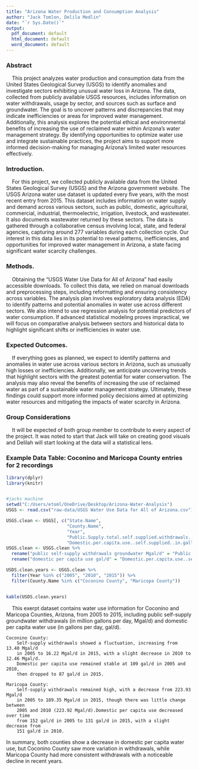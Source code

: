```yaml
---
title: "Arizona Water Production and Consumption Analysis"
author: "Jack Tomlon, Delila Medlin"
date: "`r Sys.Date()`"
output:
  pdf_document: default
  html_document: default
  word_document: default
---
```



### Abstract

&nbsp;&nbsp;&nbsp;&nbsp;This project analyzes water production and consumption data from the United States Geological Survey (USGS) to identify anomalies and investigate sectors exhibiting unusual water loss in Arizona. The data, collected from publicly available USGS resources, includes information on water withdrawals, usage by sector, and sources such as surface and groundwater. The goal is to uncover patterns and discrepancies that may indicate inefficiencies or areas for improved water management. Additionally, this analysis explores the potential ethical and environmental benefits of increasing the use of reclaimed water within Arizona's water management strategy. By identifying opportunities to optimize water use and integrate sustainable practices, the project aims to support more informed decision-making for managing Arizona's limited water resources effectively.

### Introduction.

&nbsp;&nbsp;&nbsp;&nbsp;For this project, we collected publicly available data from the United States Geological Survey (USGS) and the Arizona government website. The USGS Arizona water use dataset is updated every five years, with the most recent entry from 2015. This dataset includes information on water supply and demand across various sectors, such as public, domestic, agricultural, commercial, industrial, thermoelectric, irrigation, livestock, and wastewater. It also documents wastewater returned by these sectors. The data is gathered through a collaborative census involving local, state, and federal agencies, capturing around 277 variables during each collection cycle. Our interest in this data lies in its potential to reveal patterns, inefficiencies, and opportunities for improved water management in Arizona, a state facing significant water scarcity challenges.

### Methods.

&nbsp;&nbsp;&nbsp;&nbsp;Obtaining the "USGS Water Use Data for All of Arizona" had easily accessible downloads. To collect this data, we relied on manual downloads and preprocessing steps, including reformatting and ensuring consistency across variables. The analysis plan involves exploratory data analysis (EDA) to identify patterns and potential anomalies in water use across different sectors. We also intend to use regression analysis for potential predictors of water consumption. If advanced statistical modeling proves impractical, we will focus on comparative analysis between sectors and historical data to highlight significant shifts or inefficiencies in water use.


### Expected Outcomes.

&nbsp;&nbsp;&nbsp;&nbsp;If everything goes as planned, we expect to identify patterns and anomalies in water use across various sectors in Arizona, such as unusually high losses or inefficiencies. Additionally, we anticipate uncovering trends that highlight sectors with the greatest potential for water conservation. The analysis may also reveal the benefits of increasing the use of reclaimed water as part of a sustainable water management strategy. Ultimately, these findings could support more informed policy decisions aimed at optimizing water resources and mitigating the impacts of water scarcity in Arizona.

### Group Considerations

&nbsp;&nbsp;&nbsp;&nbsp;It will be expected of both group member to contribute to every aspect of the project. It was noted to start that Jack will take on creating good visuals and Delilah will start looking at the data will a statistical lens. 

### Example Data Table: Coconino and Maricopa County entries for 2 recordings

```r
library(dplyr)
library(knitr)


#jacks machine
setwd("C:/Users/etoml/OneDrive/Desktop/Arizona-Water-Analysis")
USGS <- read.csv("raw-data/USGS Water Use Data for All of Arizona.csv")

USGS.clean <- USGS[, c("State.Name", 
                       "County.Name",
                       "Year", 
                       "Public.Supply.total.self.supplied.withdrawals..groundwater..in.Mgal.d",
                       "Domestic.per.capita.use..self.supplied..in.gallons.person.day")]
USGS.clean <- USGS.clean %>% 
  rename("public self-supply withdrawals groundwater Mgal/d" = "Public.Supply.total.self.supplied.withdrawals..groundwater..in.Mgal.d") %>%
  rename("domestic per capita use gal/d" = "Domestic.per.capita.use..self.supplied..in.gallons.person.day")

USDS.clean.years <- USGS.clean %>%
  filter(Year %in% c("2005", "2010", "2015")) %>% 
  filter(County.Name %in% c("Coconino County", "Maricopa County"))


kable(USDS.clean.years)
```

&nbsp;&nbsp;&nbsp;&nbsp;This exerpt dataset contains water use information for Coconino and Maricopa Counties, Arizona, from 2005 to 2015, including public self-supply groundwater withdrawals (in million gallons per day, Mgal/d) and domestic per capita water use (in gallons per day, gal/d).

    Coconino County:
        Self-supply withdrawals showed a fluctuation, increasing from 13.40 Mgal/d
        in 2005 to 16.22 Mgal/d in 2015, with a slight decrease in 2010 to 12.46 Mgal/d.
        Domestic per capita use remained stable at 109 gal/d in 2005 and 2010, 
        then dropped to 87 gal/d in 2015.

    Maricopa County:
        Self-supply withdrawals remained high, with a decrease from 223.93 Mgal/d
        in 2005 to 189.35 Mgal/d in 2015, though there was little change between
        2005 and 2010 (223.92 Mgal/d).Domestic per capita use decreased over time
        from 152 gal/d in 2005 to 131 gal/d in 2015, with a slight decrease from
        151 gal/d in 2010.

In summary, both counties show a decrease in domestic per capita water use, but Coconino County saw more variation in withdrawals, while Maricopa County had more consistent withdrawals with a noticeable decline in recent years.
